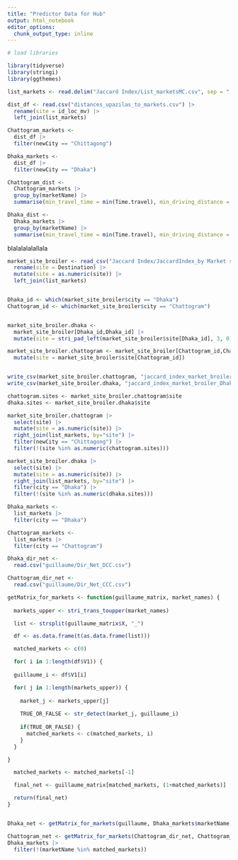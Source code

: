 ```yaml
---
title: "Predictor Data for Hub"
output: html_notebook
editor_options: 
  chunk_output_type: inline
---
```



```r
# load libraries

library(tidyverse)
library(stringi)
library(ggthemes)

```

```r

list_markets <- read.delim("Jaccard Index/List_marketsMC.csv", sep = ";")
```

```r

dist_df <- read.csv("distances_upazilas_to_markets.csv") |>
  rename(site = id_loc_mv) |>
  left_join(list_markets)

Chattogram_markets <- 
  dist_df |>
  filter(newCity == "Chittagong")

Dhaka_markets <- 
  dist_df |>
  filter(newCity == "Dhaka")

Chattogram_dist <-
  Chattogram_markets |>
  group_by(marketName) |>
  summarise(min_travel_time = min(Time.travel), min_driving_distance = min(Driving.distance), min_euclidean_distance = min(Euclidean.distance))

Dhaka_dist <-
  Dhaka_markets |>
  group_by(marketName) |>
  summarise(min_travel_time = min(Time.travel), min_driving_distance = min(Driving.distance), min_euclidean_distance = min(Euclidean.distance))


```

blalalalalallala

```r

market_site_broiler <- read_csv("Jaccard Index/JaccardIndex_by Market site_exotic broiler.csv") |>
  rename(site = Destination) |>
  mutate(site = as.numeric(site)) |>
  left_join(list_markets)


Dhaka_id <- which(market_site_broiler$city == "Dhaka")
Chattogram_id <- which(market_site_broiler$city == "Chattogram")


market_site_broiler.dhaka <- 
  market_site_broiler[Dhaka_id,Dhaka_id] |>
  mutate(site = stri_pad_left(market_site_broiler$site[Dhaka_id], 3, 0))

market_site_broiler.chattogram <- market_site_broiler[Chattogram_id,Chattogram_id] |>
  mutate(site = market_site_broiler$site[Chattogram_id])


write_csv(market_site_broiler.chattogram, "jaccard_index_market_broiler_Chattogram.csv")
write_csv(market_site_broiler.dhaka, "jaccard_index_market_broiler_Dhaka.csv")

chattogram.sites <- market_site_broiler.chattogram$site
dhaka.sites <- market_site_broiler.dhaka$site

market_site_broiler.chattogram |>
  select(site) |>
  mutate(site = as.numeric(site)) |>
  right_join(list_markets, by="site") |>
  filter(newCity == "Chittagong") |>
  filter(!(site %in% as.numeric(chattogram.sites)))

market_site_broiler.dhaka |>
  select(site) |>
  mutate(site = as.numeric(site)) |>
  right_join(list_markets, by="site") |>
  filter(city == "Dhaka") |>
  filter(!(site %in% as.numeric(dhaka.sites)))


```

```r
Dhaka_markets <- 
  list_markets |>
  filter(city == "Dhaka")

Chattogram_markets <- 
  list_markets |>
  filter(city == "Chattogram")

Dhaka_dir_net <- 
  read.csv("guillaume/Dir_Net_DCC.csv")

Chattogram_dir_net <- 
  read.csv("guillaume/Dir_Net_CCC.csv")

getMatrix_for_markets <- function(guillaume_matrix, market_names) {
  
  markets_upper <- stri_trans_toupper(market_names)

  list <- strsplit(guillaume_matrix$X, "_")

  df <- as.data.frame(t(as.data.frame(list)))

  matched_markets <- c(0)

  for( i in 1:length(df$V1)) {
  
  guillaume_i <- df$V1[i]

  for( j in 1:length(markets_upper)) {
    
    market_j <- markets_upper[j]
    
    TRUE_OR_FALSE <- str_detect(market_j, guillaume_i)
    
    if(TRUE_OR_FALSE) {
      matched_markets <- c(matched_markets, i)
    }
  }

}

  matched_markets <- matched_markets[-1]

  final_net <- guillaume_matrix[matched_markets, (1+matched_markets)]

  return(final_net)
}


Dhaka_net <- getMatrix_for_markets(guillaume, Dhaka_markets$marketName)

Chattogram_net <- getMatrix_for_markets(Chattogram_dir_net, Chattogram_markets$marketName)
Dhaka_markets |>
  filter(!(marketName %in% matched_markets))





```

